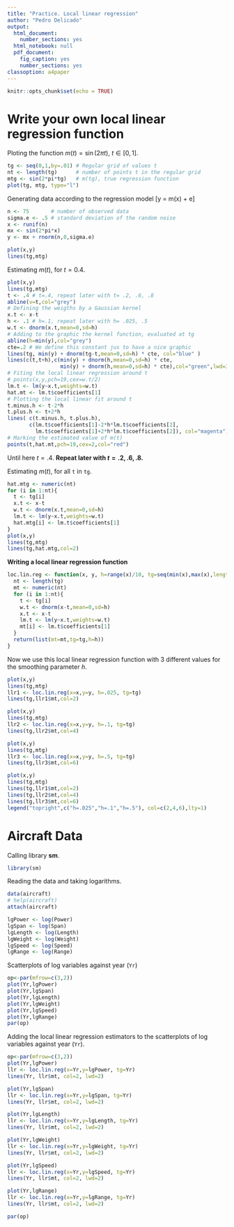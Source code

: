 ---
title: "Practice. Local linear regression"
author: "Pedro Delicado"
output:
  html_document:
    number_sections: yes
  html_notebook: null
  pdf_document:
    fig_caption: yes
    number_sections: yes
classoption: a4paper
---
<!-- Comment lines are like this one -->
<!-- Use "\newpage" when you want a new page break in the pdf output  -->


```{r setup, include=FALSE}
knitr::opts_chunk$set(echo = TRUE)
```

# Write your own local linear regression function

Ploting the function $m(t)= \sin(2\pi t)$, $t \in [0,1]$.
<!-- If you want a Figure with caption in the pdf output, use that as the starting line fo the chunk:--->
<!-- ```{r true-function, fig.cap="True function, $y = m(x) = \\sin(2 \\pi x)$"}-->

```{r}
tg <- seq(0,1,by=.01) # Regular grid of values t
nt <- length(tg)      # number of points t in the regular grid
mtg <- sin(2*pi*tg)   # m(tg), true regression function
plot(tg, mtg, type="l")
```

Generating data according to the regression model
\[y = m(x) + e\]

```{r}
n <- 75       # number of observed data
sigma.e <- .5 # standard deviation of the random noise
x <- runif(n)
mx <- sin(2*pi*x)
y <- mx + rnorm(n,0,sigma.e)

plot(x,y)
lines(tg,mtg)
```

Estimating $m(t)$, for $t=0.4$.
```{r}
plot(x,y)
lines(tg,mtg)
t <- .4 # t=.4, repeat later with t= .2, .6, .8
abline(v=t,col="grey")
# Defining the weigths by a Gaussian kernel
x.t <- x-t
h <- .1 # h=.1, repeat later with h= .025, .5
w.t <- dnorm(x.t,mean=0,sd=h)
# Adding to the graphic the kernel function, evaluated at tg
abline(h=min(y),col="grey")
cte=.2 # We define this constant jus to have a nice graphic
lines(tg, min(y) + dnorm(tg-t,mean=0,sd=h) * cte, col="blue" )
lines(c(t,t+h),c(min(y) + dnorm(h,mean=0,sd=h) * cte, 
                 min(y) + dnorm(h,mean=0,sd=h) * cte),col="green",lwd=3)
# Fiting the local linear regression around t
# points(x,y,pch=19,cex=w.t/2)
lm.t <- lm(y~x.t,weights=w.t)
hat.mt <- lm.t$coefficients[1]
# Plotting the local linear fit around t
t.minus.h <- t-2*h
t.plus.h <- t+2*h
lines( c(t.minus.h, t.plus.h), 
       c(lm.t$coefficients[1]-2*h*lm.t$coefficients[2], 
         lm.t$coefficients[1]+2*h*lm.t$coefficients[2]), col="magenta")
# Marking the estimated value of m(t)
points(t,hat.mt,pch=19,cex=2,col="red")
```

Until here $t=.4$. **Repeat later with $t= .2, .6, .8$.**

\newpage
Estimating $m(t)$, for all `t` in `tg`.
```{r}
hat.mtg <- numeric(nt)
for (i in 1:nt){
  t <- tg[i]
  x.t <- x-t
  w.t <- dnorm(x.t,mean=0,sd=h)
  lm.t <- lm(y~x.t,weights=w.t)
  hat.mtg[i] <- lm.t$coefficients[1]
}
plot(x,y)
lines(tg,mtg)
lines(tg,hat.mtg,col=2)
```

**Writing a local linear regression function**
```{r}
loc.lin.reg <- function(x, y, h=range(x)/10, tg=seq(min(x),max(x),length=51)){
  nt <- length(tg)
  mt <- numeric(nt)
  for (i in 1:nt){
    t <- tg[i]
    w.t <- dnorm(x-t,mean=0,sd=h)
    x.t <- x-t
    lm.t <- lm(y~x.t,weights=w.t)
    mt[i] <- lm.t$coefficients[1]
  }
  return(list(mt=mt,tg=tg,h=h))
}
```

Now we use this local linear regression function with 3 different values for the smoothing parameter $h$.
```{r}
plot(x,y)
lines(tg,mtg)
llr1 <- loc.lin.reg(x=x,y=y, h=.025, tg=tg)
lines(tg,llr1$mt,col=2)
```

```{r}
plot(x,y)
lines(tg,mtg)
llr2 <- loc.lin.reg(x=x,y=y, h=.1, tg=tg)
lines(tg,llr2$mt,col=4)
```

```{r}
plot(x,y)
lines(tg,mtg)
llr3 <- loc.lin.reg(x=x,y=y, h=.5, tg=tg)
lines(tg,llr3$mt,col=6)
```

```{r}
plot(x,y)
lines(tg,mtg)
lines(tg,llr1$mt,col=2)
lines(tg,llr2$mt,col=4)
lines(tg,llr3$mt,col=6)
legend("topright",c("h=.025","h=.1","h=.5"), col=c(2,4,6),lty=1)
```

# Aircraft Data

Calling library **sm**.
```{r,message=FALSE}
library(sm)
```

Reading the data and taking logarithms.
```{r,message=FALSE}
data(aircraft)
# help(aircraft)
attach(aircraft)

lgPower <- log(Power)
lgSpan <- log(Span)
lgLength <- log(Length)
lgWeight <- log(Weight)
lgSpeed <- log(Speed)
lgRange <- log(Range)
```

Scatterplots of log variables against year (`Yr`)
<!-- also possible ```{r, fig.width=7, fig.asp=1} or ```{r, fig.asp=1}-->
```{r, fig.width=7, fig.height=10, fig.asp=1} 
op<-par(mfrow=c(3,2))
plot(Yr,lgPower)
plot(Yr,lgSpan)
plot(Yr,lgLength)
plot(Yr,lgWeight)
plot(Yr,lgSpeed)
plot(Yr,lgRange)
par(op)
```

Adding the local linear regression estimators to 
the scatterplots of log variables against year (`Yr`).
```{r, fig.asp=1}
op<-par(mfrow=c(3,2))
plot(Yr,lgPower)
llr <- loc.lin.reg(x=Yr,y=lgPower, tg=Yr)
lines(Yr, llr$mt, col=2, lwd=2)

plot(Yr,lgSpan)
llr <- loc.lin.reg(x=Yr,y=lgSpan, tg=Yr)
lines(Yr, llr$mt, col=2, lwd=2)

plot(Yr,lgLength)
llr <- loc.lin.reg(x=Yr,y=lgLength, tg=Yr)
lines(Yr, llr$mt, col=2, lwd=2)

plot(Yr,lgWeight)
llr <- loc.lin.reg(x=Yr,y=lgWeight, tg=Yr)
lines(Yr, llr$mt, col=2, lwd=2)

plot(Yr,lgSpeed)
llr <- loc.lin.reg(x=Yr,y=lgSpeed, tg=Yr)
lines(Yr, llr$mt, col=2, lwd=2)

plot(Yr,lgRange)
llr <- loc.lin.reg(x=Yr,y=lgRange, tg=Yr)
lines(Yr, llr$mt, col=2, lwd=2)

par(op)
```